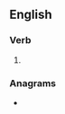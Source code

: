 ==English==

===Verb===
{{head|en|present participle}}

# {{present participle of|coronate|lang=en|nocat=1}}

===Anagrams===
* {{anagrams|en|a=acginnoort|cartooning}}